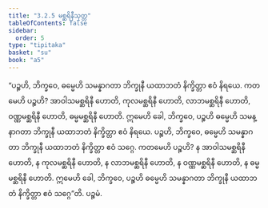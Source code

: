 ```yaml
---
title: "3.2.5 မစ္ဆရိနီသုတ္တ"
tableOfContents: false
sidebar:
  order: 5
type: "tipitaka"
basket: "su"
book: "a5"
---
```



<DynamicBreadcrumb />

<Division number="115" book="a5" e="ch" v="16" p="122">

<Paragraph number="679" book="a5">
“ပဉ္စဟိ, ဘိက္ခဝေ, ဓမ္မေဟိ သမန္နာဂတာ ဘိက္ခုနီ ယထာဘတံ နိက္ခိတ္တာ ဧဝံ နိရယေ. ကတမေဟိ ပဉ္စဟိ? အာဝါသမစ္ဆရိနီ ဟောတိ, ကုလမစ္ဆရိနီ ဟောတိ, လာဘမစ္ဆရိနီ ဟောတိ, ဝဏ္ဏမစ္ဆရိနီ ဟောတိ, ဓမ္မမစ္ဆရိနီ ဟောတိ. ဣမေဟိ ခေါ, ဘိက္ခဝေ, ပဉ္စဟိ ဓမ္မေဟိ သမန္နာဂတာ ဘိက္ခုနီ ယထာဘတံ နိက္ခိတ္တာ ဧဝံ နိရယေ.
</Paragraph>

<Paragraph number="680" book="a5">
ပဉ္စဟိ, ဘိက္ခဝေ, ဓမ္မေဟိ သမန္နာဂတာ ဘိက္ခုနီ ယထာဘတံ နိက္ခိတ္တာ ဧဝံ သဂ္ဂေ. ကတမေဟိ ပဉ္စဟိ? န အာဝါသမစ္ဆရိနီ ဟောတိ, န ကုလမစ္ဆရိနီ ဟောတိ, န လာဘမစ္ဆရိနီ ဟောတိ, န ဝဏ္ဏမစ္ဆရိနီ ဟောတိ, န ဓမ္မမစ္ဆရိနီ ဟောတိ. ဣမေဟိ ခေါ, ဘိက္ခဝေ, ပဉ္စဟိ ဓမ္မေဟိ သမန္နာဂတာ ဘိက္ခုနီ ယထာဘတံ နိက္ခိတ္တာ ဧဝံ သဂ္ဂေ”တိ.

</Paragraph>
</Division>

<Paragraph number="681" type="center" book="a5">
ပဉ္စမံ.
</Paragraph>